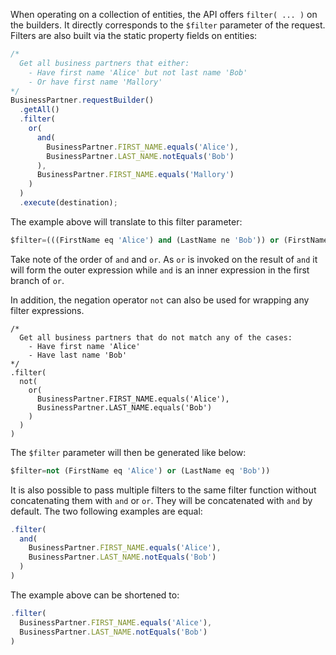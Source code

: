 When operating on a collection of entities, the API offers `filter( ... )` on the builders.
It directly corresponds to the `$filter` parameter of the request.
Filters are also built via the static property fields on entities:

```ts
/*
  Get all business partners that either:
    - Have first name 'Alice' but not last name 'Bob'
    - Or have first name 'Mallory'
*/
BusinessPartner.requestBuilder()
  .getAll()
  .filter(
    or(
      and(
        BusinessPartner.FIRST_NAME.equals('Alice'),
        BusinessPartner.LAST_NAME.notEquals('Bob')
      ),
      BusinessPartner.FIRST_NAME.equals('Mallory')
    )
  )
  .execute(destination);
```

The example above will translate to this filter parameter:

```sql
$filter=(((FirstName eq 'Alice') and (LastName ne 'Bob')) or (FirstName eq 'Mallory'))
```

Take note of the order of `and` and `or`.
As `or` is invoked on the result of `and` it will form the outer expression while `and` is an inner expression in the first branch of `or`.

In addition, the negation operator `not` can also be used for wrapping any filter expressions.

```
/*
  Get all business partners that do not match any of the cases:
    - Have first name 'Alice'
    - Have last name 'Bob'
*/
.filter(
  not(
    or(
      BusinessPartner.FIRST_NAME.equals('Alice'),
      BusinessPartner.LAST_NAME.equals('Bob')
    )
  )
)
```

The `$filter` parameter will then be generated like below:

```sql
$filter=not (FirstName eq 'Alice') or (LastName eq 'Bob'))
```

It is also possible to pass multiple filters to the same filter function without concatenating them with `and` or `or`.
They will be concatenated with `and` by default.
The two following examples are equal:

```ts
.filter(
  and(
    BusinessPartner.FIRST_NAME.equals('Alice'),
    BusinessPartner.LAST_NAME.notEquals('Bob')
  )
)
```

The example above can be shortened to:

```ts
.filter(
  BusinessPartner.FIRST_NAME.equals('Alice'),
  BusinessPartner.LAST_NAME.notEquals('Bob')
)
```
